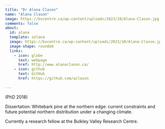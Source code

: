 ---
title: "Dr Alana Clason"
name: "Alana Clason"
image: https://bvcentre.ca/wp-content/uploads/2023/10/Alana-Clason.jpg
comments: false
about: 
  id: alana
  template: solana
  image: https://bvcentre.ca/wp-content/uploads/2023/10/Alana-Clason.jpg
  image-shape: rounded
  links: 
    - icon: globe
      text: webpage
      href: http://www.alanaclason.ca/
    - icon: github
      text: GitHub
      href: https://github.com/aclason
      
---

::: {#alana}
(PhD 2018)

Dissertation: Whitebark pine at the northern edge: current constraints and future potential northern distribution under a changing climate.

Currently a research fellow at the Bulkley Valley Research Centre.
:::
